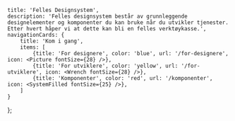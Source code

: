 
<Meta title='Framsiden' />


    title: 'Felles Designsystem',
    description: 'Felles designsystem består av grunnleggende designelementer og komponenter du kan bruke når du utvikler tjenester. Etter hvert håper vi at dette kan bli en felles verktøykasse.',
    navigationCards: {
        title: 'Kom i gang',
        items: [
            {title: 'For designere', color: 'blue', url: '/for-designere', icon: <Picture fontSize={28} />},
            {title: 'For utviklere', color: 'yellow', url: '/for-utviklere', icon: <Wrench fontSize={28} />},
            {title: 'Komponenter', color: 'red', url: '/komponenter', icon: <SystemFilled fontSize={25} />},
        ]
    }
};

